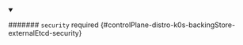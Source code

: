 


<details className="config-field" data-expandable="true" open>
<summary>

####### `security` <span className="config-field-required" data-required="false">required</span> <span className="config-field-type"></span> <span className="config-field-default"></span> <span className="config-field-enum"></span> {#controlPlane-distro-k0s-backingStore-externalEtcd-security}



</summary>

<PartialSecurityreference />


</details>
